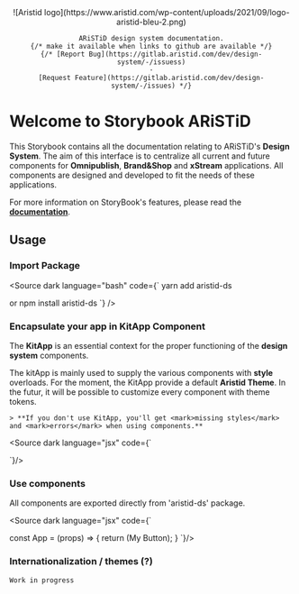 
<Meta title="Introduction" />

<style>
{`
  .header-block, .storybook-intro {
    margin-bottom: 30px;
  }

  .header-block img {
    height: 100px;
  }
`}
</style>

<div align="center" className="header-block">
    ![Aristid logo](https://www.aristid.com/wp-content/uploads/2021/09/logo-aristid-bleu-2.png)

    ARiSTiD design system documentation.
    {/* make it available when links to github are available */}
    {/* [Report Bug](https://gitlab.aristid.com/dev/design-system/-/issuess)
    ·
    [Request Feature](https://gitlab.aristid.com/dev/design-system/-/issues) */}
</div>

# Welcome to Storybook ARiSTiD

This Storybook contains all the documentation relating to ARiSTiD's **Design System**.
The aim of this interface is to centralize all current and future components for **Omnipublish**, **Brand&Shop** and **xStream** applications.
All components are designed and developed to fit the needs of these applications.

For more information on StoryBook's features, please read the [**documentation**](https://storybook.js.org/docs/react/get-started/install/).

## Usage

### Import Package

<Source dark language="bash" code={`
yarn add aristid-ds

or npm install aristid-ds
`} />


### Encapsulate your app in KitApp Component

The **KitApp** is an essential context for the proper functioning of the **design system** components.

The kitApp is mainly used to supply the various components with **style** overloads. For the moment, the KitApp provide a default **Aristid Theme**. In the futur, it will be possible to customize every component with theme tokens.

    > **If you don't use KitApp, you'll get <mark>missing styles</mark> and <mark>errors</mark> when using components.**

<Source dark language="jsx" code={`

<KitApp>
    <App />
</KitApp>
`}/>

### Use components

All components are exported directly from 'aristid-ds' package.

<Source dark language="jsx" code={`

const App = (props) => {
  return (<KitButton>My Button</KitButton>);
}
`}/>

### Internationalization / themes (?)

`Work in progress`
